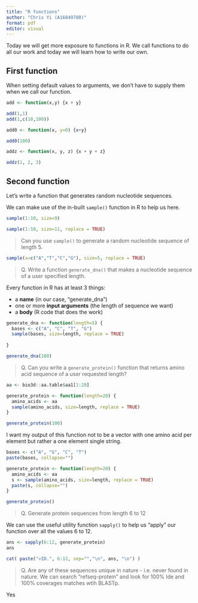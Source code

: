 ```yaml
---
title: "R functions"
author: "Chris Yi (A16849780)"
format: pdf
editor: visual
---
```


Today we will get more exposure to functions in R. We call functions to do all our work and today we will learn how to write our own.

## First function

When setting default values to arguments, we don't have to supply them when we call our function.

```r
add <- function(x,y) {x + y}
```

```r
add(1,1)
add(1,c(10,100))
```

```r
add0 <- function(x, y=0) {x+y}
```

```r
add0(100)
```

```r
addz <- function(x, y, z) {x + y + z}
```

```r
addz(1, 2, 3)
```

## Second function

Let's write a function that generates random nucleotide sequences.

We can make use of the in-built `sample()` function in R to help us here.

```r
sample(1:10, size=9)
```

```r
sample(1:10, size=11, replace = TRUE)
```

> Can you use `sample()` to generate a random nucleotide sequence of length 5.

```r
sample(x=c("A","T","C","G"), size=5, replace = TRUE)
```

> Q. Write a function `generate_dna()` that makes a nucleotide sequence of a user specified length.

Every function in R has at least 3 things:

-   a **name** (in our case, "generate_dna")
-   one or more **input arguments** (the length of sequence we want)
-   a **body** (R code that does the work)

```r
generate_dna <- function(length=5) {
  bases <- c("A", "C", "T", "G")
  sample(bases, size=length, replace = TRUE)
  
}
```

```r
generate_dna(100)
```

> Q. Can you write a `generate_protein()` function that returns amino acid sequence of a user requested length?

```r
aa <- bio3d::aa.table$aa1[1:20]
```

```r
generate_protein <- function(length=20) {
  amino_acids <- aa
  sample(amino_acids, size=length, replace = TRUE)
}
```

```r
generate_protein(100)
```

I want my output of this function not to be a vector with one amino acid per element but rather a one element single string.

```r
bases <- c("A", "G", "C", "T")
paste(bases, collapse="")
```

```r
generate_protein <- function(length=20) {
  amino_acids <- aa
  s <- sample(amino_acids, size=length, replace = TRUE)
  paste(s, collapse="")
}
```

```r
generate_protein()
```

> Q. Generate protein sequences from length 6 to 12

We can use the useful utility function `sapply()` to help us "apply" our function over all the values 6 to 12.

```r
ans <- sapply(6:12, generate_protein)
ans
```

```r
cat( paste(">ID.", 6:12, sep="","\n", ans, "\n") )
```

> Q. Are any of these sequences unique in nature - i.e. never found in nature. We can search "refseq-protein" and look for 100% Ide and 100% coverages matches wtih BLASTp.

Yes
